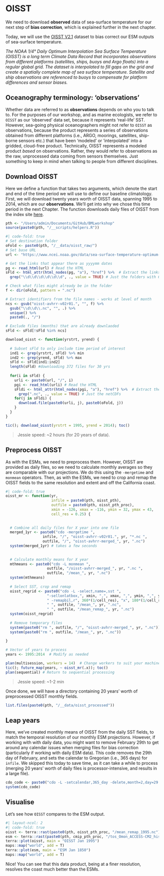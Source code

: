 # OISST

We need to download **observed** data of sea-surface temperature for our next step of **bias correction**, which is explained further in the next chapter.

Today, we will use the [OISST V2.1](https://www.ncei.noaa.gov/products/optimum-interpolation-sst) dataset to bias correct our ESM outputs of sea-surface temperature.

*The NOAA 1/4° Daily Optimum Interpolation Sea Surface Temperature (OISST) is a long term Climate Data Record that incorporates observations from different platforms (satellites, ships, buoys and Argo floats) into a regular global grid. The dataset is interpolated to fill gaps on the grid and create a spatially complete map of sea surface temperature. Satellite and ship observations are referenced to buoys to compensate for platform differences and sensor biases.*

::: {.callout-note collapse="true"}
# Oceanography terminology: 'observations'

Whether data are referred to as **observations** depends on who you to talk to. For the purposes of our workshop, and as marine ecologists, we refer to `OISST` as our 'observed' data set, because it represents 'real-life' SST. However, sea-going physical oceanographers might not refer to `OISST` as observations, because the product represents a series of observations obtained from different platforms (i.e., ARGO, moorings, satellites, ship-borne sensors etc.) that have been 'modeled' or 'interpolated' into a gridded, cloud-free product. Technically, OISST represents a modeled product *based* on observations. Rather, they would refer to observations as the raw, unprocessed data coming from sensors themselves. Just something to keep in mind when talking to people from different disciplines.
:::

## Download OISST

Here we define a function that takes two arguments, which denote the start and end of the time period we will use to define our baseline climatology. First, we will download twenty years worth of OISST data, spanning 1995 to 2014, which are our **observations**. We'll get into why we chose this time period in the next Chapter. The function downloads daily files of OISST from the index site [here](https://www.ncei.noaa.gov/data/sea-surface-temperature-optimum-interpolation/v2.1/access/avhrr/).

```r
pth <- "/Users/admin/Documents/GitHub/BMLworkshop"
source(paste0(pth, "/__scripts/helpers.R"))
```

```r
#| code-fold: true
# Set destination folder
oFold <- paste0(pth, "/__data/oisst_raw/")
# Set base URL
url <- "https://www.ncei.noaa.gov/data/sea-surface-temperature-optimum-interpolation/v2.1/access/avhrr"

# Get the links that appear there as yyyymm dates
pg <- read_html(url) # Read the HTML
sFld <- html_attr(html_nodes(pg, "a"), "href") %>%  # Extract the links
  grep("\\d\\d\\d\\d\\d\\d", ., value = TRUE) # Just the folders with 6 digits (i.e., one per month)

# Check what files might already be in the folder
f <- dir(oFold, pattern = ".nc")

# Extract identifiers from the file names - works at level of month
ncs <- gsub("oisst-avhrr-v02r01.", "", f) %>%
  gsub("\\d\\d\\.nc", "", .) %>% 
  unique() %>% 
  paste0(., "/")

# Exclude files (months) that are already downlaoded
sFld <- sFld[!sFld %in% ncs]

download_oisst <- function(yrstrt, yrend) {
  
  # Subset sFld to only include time period of interest
  ind1 <- grep(yrstrt, sFld) %>% min 
  ind2 <- grep(yrend, sFld) %>% max
  sFld <- sFld[ind1:ind2] 
  length(sFld) #downloading 372 files for 30 yrs
  
  for(i in sFld) {
    urli <- paste0(url, "/", i)
    pgi <- read_html(urli) # Read the HTML
    sFldi <- html_attr(html_nodes(pgi, "a"), "href") %>%  # Extract the links
      grep(".nc", ., value = TRUE) # Just the netCDFs
    for(j in sFldi) {
      download.file(paste0(urli, j), paste0(oFold, j))
    }
  }
}

tic(); download_oisst(yrstrt = 1995, yrend = 2014); toc()
```

> Jessie speed: \~2 hours (for 20 years of data).

## Preprocess OISST

As with the ESMs, we need to preprocess them. However, OISST are provided as daily files, so we need to calculate monthly averages so they are comparable with our projections. We do this using the `-mergetime` and `monmean` operators. Then, as with the ESMs, we need to crop and remap the OISST fields to the same resolution and extent and off the California coast.

```r
#| code-fold: true
oisst_mr <- function(yr,
                     infile = paste0(pth, oisst_pth),
                     outfile = paste0(pth, oisst_pth_proc),
                     xmin = -126, xmax = -116, ymin = 32, ymax = 43,
                     cell_res = 0.25) {
  
  
  # Combine all daily files for X year into one file
  merged_1yr <- paste0("cdo -mergetime ", 
                 infile, "/", "oisst-avhrr-v02r01.", yr, "*.nc ", 
                 outfile, "/", "oisst-avhrr-merged_", yr, ".nc")
  system(merged_1yr) # takes a few seconds
  
  
  # Calculate monthly means for X year
  mthmeans <- paste0("cdo -L monmean ", 
                   outfile, "/oisst-avhrr-merged_", yr, ".nc ",
                   outfile, "/mean_", yr, ".nc")
  system(mthmeans)
  
  # Select SST, crop and remap 
  oisst_regrid <- paste0("cdo -L -select,name=,sst ", 
                   "-sellonlatbox,", xmin, ",", xmax, ",", ymin, ",", ymax,  
                   " -remapbil,r", 360*(1/cell_res), "x", 180*(1/cell_res), 
                   " ", outfile, "/mean_", yr, ".nc", 
                   " ", outfile, "/mean_remap_", yr, ".nc")
  system(oisst_regrid)
  
  # Remove temporary files 
  system(paste0("rm ", outfile, "/", "oisst-avhrr-merged_", yr, ".nc"))
  system(paste0("rm ", outfile, "/mean_", yr, ".nc"))
  
}

# Vector of years to process
years <- 1995:2014  # Modify as needed

plan(multisession, workers = 14)  # Change workers to suit your machine
tic(); future_map(years, ~ oisst_mr(.x)); toc()
plan(sequential) # Return to sequential processing
```

> Jessie speed: \~1-2 min

Once done, we will have a directory containing 20 years' worth of preprocessed OISST monthly fields.

```r
list.files(paste0(pth, "/__data/oisst_processed"))
```

::: {.callout-important collapse="true"}
# Leap years

Here, we've created monthly means of OISST from the daily SST fields, to match the temporal resolution of our monthly ESM projections. However, if working with with daily data, you might want to remove February 29th to get around any calendar issues when merging files for bias correction (particularly if working with daily ESM data). This code removes the 29th day of February, and sets the calendar to Gregorian (i.e., 365 days) for `infile`. We skipped this today to save time, as it can take a while to process (merging 20 years' worth of daily files is processor-intensive, and results in a large file).

```r
cdo_code <- paste0("cdo -L -setcalendar,365_day -delete,month=2,day=29 ", infile, " ", outfile)
system(cdo_code)
```
:::

## Visualise

Let's see how `OISST` compares to the ESM output.

```r
#| layout-ncol: 2
#| code-fold: true
oisst <- terra::rast(paste0(pth, oisst_pth_proc, "/mean_remap_1995.nc"))[[1]]
esm <- terra::rast(paste0(pth, cmip_pth_proc, "/tos_Omon_ACCESS-CM2_historical_r1i1p1f1_gn_185001-201412.nc"))[[1]]
terra::plot(oisst, main = "OISST Jan 1995")
maps::map("world", add = T)
terra::plot(esm, main = "ESM Jan 1850")
maps::map("world", add = T)
```

Nice! You can see that this data product, being at a finer resolution, resolves the coast much better than the ESMs.
